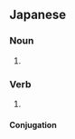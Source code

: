 ==Japanese==
{{ja-kanjitab|しょう|がん|yomi=on}}

===Noun===
{{ja-noun|しょうがん}}

# {{alternative form of|賞玩|lang=ja}}

===Verb===
{{ja-verb-suru|tr=trans|しょうがん}}

# {{alternative form of|賞玩|lang=ja}}

====Conjugation====
{{ja-suru|しょうがん}}